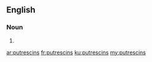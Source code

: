 ==English==

===Noun===
{{head|en|plural}}

# {{plural of|putrescin|lang=en|nocat=1}}

[[ar:putrescins]]
[[fr:putrescins]]
[[ku:putrescins]]
[[my:putrescins]]